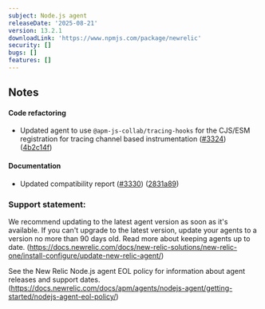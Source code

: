 ```yaml
---
subject: Node.js agent
releaseDate: '2025-08-21'
version: 13.2.1
downloadLink: 'https://www.npmjs.com/package/newrelic'
security: []
bugs: []
features: []
---
```


## Notes

#### Code refactoring

* Updated agent to use `@apm-js-collab/tracing-hooks` for the CJS/ESM registration for tracing channel based instrumentation ([#3324](https://github.com/newrelic/node-newrelic/pull/3324)) ([4b2c14f](https://github.com/newrelic/node-newrelic/commit/4b2c14f35d5c658160ad9420ca562f73ae55bbc0))

#### Documentation

* Updated compatibility report ([#3330](https://github.com/newrelic/node-newrelic/pull/3330)) ([2831a89](https://github.com/newrelic/node-newrelic/commit/2831a895e0278a05bed8e9f81245c7f9ae515eca))


### Support statement:

We recommend updating to the latest agent version as soon as it's available. If you can't upgrade to the latest version, update your agents to a version no more than 90 days old. Read more about keeping agents up to date. (https://docs.newrelic.com/docs/new-relic-solutions/new-relic-one/install-configure/update-new-relic-agent/)

See the New Relic Node.js agent EOL policy for information about agent releases and support dates. (https://docs.newrelic.com/docs/apm/agents/nodejs-agent/getting-started/nodejs-agent-eol-policy/)